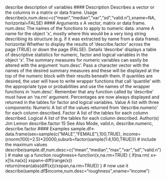 
describe description of variables
#### Description
Describes a vector or the columns in a matrix or data frame.
Usage
describe(x,num.desc=c("mean","median","var","sd","valid.n"),xname=NA,
horizontal=FALSE)
#### Arguments 
x A vector, matrix or data frame.
num.desc The names of the functions to apply to numeric data.
xname A name for the object ‘x’, mostly where this would be a very long string describing
its structure (e.g. if it was extracted by name from a data frame).
horizontal Whether to display the results of ‘describe.factor’ across the page (TRUE)
or down the page (FALSE).
Details
‘describe’ displays a table of descriptive statistics for numeric, factor and logical variables in the
object ‘x’. The summary measures for numeric variables can easily be altered with the argument
‘num.desc’. Pass a character vector with the names of the desired summary measures and these
will be displayed at the top of the numeric block with their results beneath them. If quantiles are
desired, the user will have to write wrapper functions that call ‘quantile’ with the appropriate type
or probabilities and use the names of the wrapper functions in ‘num.desc’. Remember that any
function called by ‘describe’ must have an ‘na.rm’ argument.
Percentages are now always displayed and returned in the tables for factor and logical variables.
Value
A list with three components:
Numeric A list of the values returned from ‘describe.numeric’ for each column described.
Factor A list of the tables for each column described.
Logical A list of the tables for each column described.
Author(s)
Jim Lemon
describe.factor 15
See Also
Mode, valid.n, describe.numeric, describe.factor
#### Examples 
sample.df<-data.frame(sex=sample(c("MALE","FEMALE"),100,TRUE),
income=(rnorm(100)+2.5)*20000,suburb=factor(sample(1:4,100,TRUE)))
# include the maximum values
describe(sample.df,num.desc=c("mean","median","max","var","sd","valid.n"))
# make up a function
roughness<-function(x,na.rm=TRUE) {
if(na.rm) x<-x[!is.na(x)]
xspan<-diff(range(x))
return(mean(abs(diff(x))/xspan,na.rm=TRUE))
}
# now use it
describe(sample.df$income,num.desc="roughness",xname="income")

